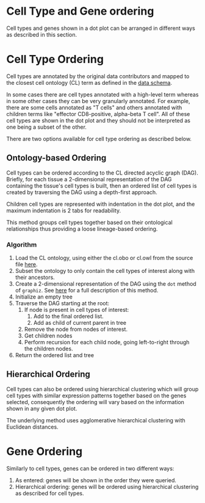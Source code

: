 # Cell Type and Gene ordering

Cell types and genes shown in a dot plot can be arranged in different ways as described in this section.

# Cell Type Ordering

Cell types are annotated by the original data contributors and mapped to the closest cell ontology (CL) term as defined in the [data schema](https://github.com/chanzuckerberg/single-cell-curation/blob/main/schema/2.0.0/schema.md#cell_type_ontology_term_id).

In some cases there are cell types annotated with a high-level term whereas in some other cases they can be very granularly annotated. For example, there are some cells annotated as "T cells" and others annotated with children terms like "effector CD8-positive, alpha-beta T cell". All of these cell types are shown in the dot plot and they should not be interpreted as one being a subset of the other.

There are two options available for cell type ordering as described below.

## Ontology-based Ordering

Cell types can be ordered according to the CL directed acyclic graph (DAG). Briefly, for each tissue a 2-dimensional representation of the DAG containing the tissue's cell types is built, then an ordered list of cell types is created by traversing the DAG using a depth-first approach.

Children cell types are represented with indentation in the dot plot, and the maximum indentation is 2 tabs for readability.

This method groups cell types together based on their ontological relationships thus providing a loose lineage-based ordering.

### Algorithm

1. Load the CL ontology, using either the cl.obo or cl.owl from the source file [here](https://github.com/obophenotype/cell-ontology/releases/tag/v2021-08-10).
1. Subset the ontology to only contain the cell types of interest along with their ancestors.
1. Create a 2-dimensional representation of the DAG using the `dot` method of `graphiz`. See [here](http://www.graphviz.org/pdf/dotguide.pdf) for a full description of this method.
1. Initialize an empty tree
1. Traverse the DAG starting at the root:
   1. If node is present in cell types of interest:
      1. Add to the final ordered list.
      1. Add as child of current parent in tree
   1. Remove the node from nodes of interest.
   1. Get children nodes
   1. Perform recursion for each child node, going left-to-right through the children nodes.
1. Return the ordered list and tree

## Hierarchical Ordering

Cell types can also be ordered using hierarchical clustering which will group cell types with similar expression patterns together based on the genes selected, consequently the ordering will vary based on the information shown in any given dot plot.

The underlying method uses agglomerative hierarchical clustering with Euclidean distances.

# Gene Ordering

Similarly to cell types, genes can be ordered in two different ways:

1. As entered: genes will be shown in the order they were queried.
2. Hierarchical ordering: genes will be ordered using hierarchical clustering as described for cell types.
